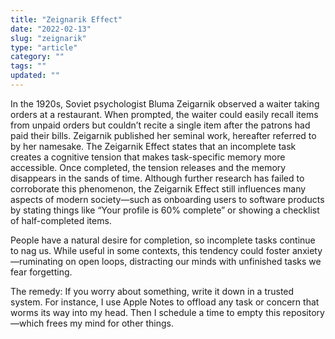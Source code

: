 ```yaml
---
title: "Zeignarik Effect"
date: "2022-02-13"
slug: "zeignarik"
type: "article"
category: ""
tags: ""
updated: ""
---
```


In the 1920s, Soviet psychologist Bluma Zeigarnik observed a waiter taking orders at a restaurant. When prompted, the waiter could easily recall items from unpaid orders but couldn’t recite a single item after the patrons had paid their bills. Zeigarnik published her seminal work, hereafter referred to by her namesake. The Zeigarnik Effect states that an incomplete task creates a cognitive tension that makes task-specific memory more accessible. Once completed, the tension releases and the memory disappears in the sands of time. Although further research has failed to corroborate this phenomenon, the Zeigarnik Effect still influences many aspects of modern society—such as onboarding users to software products by stating things like “Your profile is 60% complete” or showing a checklist of half-completed items.

People have a natural desire for completion, so incomplete tasks continue to nag us. While useful in some contexts, this tendency could foster anxiety—ruminating on open loops, distracting our minds with unfinished tasks we fear forgetting.

The remedy: If you worry about something, write it down in a trusted system. For instance, I use Apple Notes to offload any task or concern that worms its way into my head. Then I schedule a time to empty this repository—which frees my mind for other things.